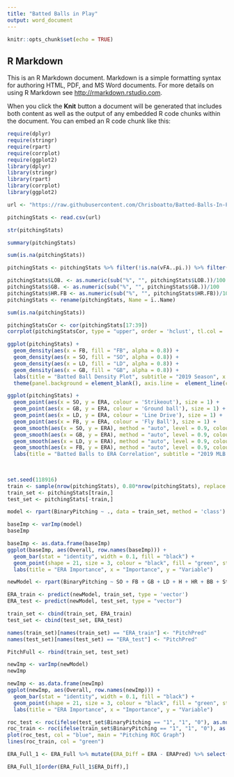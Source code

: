 ```yaml
---
title: "Batted Balls in Play"
output: word_document
---
```


```r
knitr::opts_chunk$set(echo = TRUE)
```

## R Markdown

This is an R Markdown document. Markdown is a simple formatting syntax for authoring HTML, PDF, and MS Word documents. For more details on using R Markdown see <http://rmarkdown.rstudio.com>.

When you click the **Knit** button a document will be generated that includes both content as well as the output of any embedded R code chunks within the document. You can embed an R code chunk like this:

```r
require(dplyr)
require(stringr)
require(rpart)
require(corrplot)
require(ggplot2)
library(dplyr)
library(stringr)
library(rpart)
library(corrplot)
library(ggplot2)
```

```r
url <- "https://raw.githubusercontent.com/Chrisboatto/Batted-Balls-In-Play/main/Pitching%20Stats.csv"
```

```r
pitchingStats <- read.csv(url)
```

```r
str(pitchingStats)
```

```r
summary(pitchingStats)
```

```r
sum(is.na(pitchingStats))
```

```r
pitchingStats <- pitchingStats %>% filter(!is.na(vFA..pi.)) %>% filter(IP > 100) %>% select(-c(Dollars, playerid)) %>% mutate(BinaryPitching = case_when(ERA < 4.30 ~ 1, ERA > 4.29 ~ 0))
```

```r
pitchingStats$LOB. <- as.numeric(sub("%", "", pitchingStats$LOB.))/100
pitchingStats$GB. <- as.numeric(sub("%", "", pitchingStats$GB.))/100
pitchingStats$HR.FB <- as.numeric(sub("%", "", pitchingStats$HR.FB))/100
pitchingStats <- rename(pitchingStats, Name = ï..Name)
```

```r
sum(is.na(pitchingStats))
```

```r
pitchingStatsCor <- cor(pitchingStats[17:39])
corrplot(pitchingStatsCor, type = "upper", order = 'hclust', tl.col = 'red')
```

```r
ggplot(pitchingStats) + 
  geom_density(aes(x = FB, fill = "FB", alpha = 0.8)) +
  geom_density(aes(x = SO, fill = "SO", alpha = 0.8)) +
  geom_density(aes(x = LD, fill = "LD", alpha = 0.8)) +
  geom_density(aes(x = GB, fill = "GB", alpha = 0.8)) +
  labs(title = "Batted Ball Density Plot", subtitle = "2019 Season", x = "Batted Ball", y = "Density") +
  theme(panel.background = element_blank(), axis.line =  element_line(color = "black"))
```

```r
ggplot(pitchingStats) +
  geom_point(aes(x = SO, y = ERA, colour = 'Strikeout'), size = 1) + 
  geom_point(aes(x = GB, y = ERA, colour = 'Ground ball'), size = 1) + 
  geom_point(aes(x = LD, y = ERA, colour = 'Line Drive'), size = 1) +
  geom_point(aes(x = FB, y = ERA, colour = 'Fly Ball'), size = 1) +
  geom_smooth(aes(x = SO, y = ERA), method = "auto", level = 0.9, colour = "purple") + 
  geom_smooth(aes(x = GB, y = ERA), method = "auto", level = 0.9, colour = "green") + 
  geom_smooth(aes(x = LD, y = ERA), method = "auto", level = 0.9, colour = "royal blue") +
  geom_smooth(aes(x = FB, y = ERA), method = "auto", level = 0.9, colour = "red") +
  labs(title = "Batted Balls to ERA Correlation", subtitle = "2019 MLB Season (100ip min)", x = "Number of Batted Balls", y = "ERA", colour = "Batted Balls")
  
  
```

```r
set.seed(118916)
train <- sample(nrow(pitchingStats), 0.80*nrow(pitchingStats), replace = FALSE)
train_set <- pitchingStats[train,]
test_set <- pitchingStats[-train,]
```

```r
model <- rpart(BinaryPitching ~ ., data = train_set, method = 'class')
```

```r
baseImp <- varImp(model)
baseImp
```

```r
baseImp <- as.data.frame(baseImp)
ggplot(baseImp, aes(Overall, row.names(baseImp))) + 
  geom_bar(stat = "identity", width = 0.1, fill = "black") + 
  geom_point(shape = 21, size = 3, colour = "black", fill = "green", stroke = 2) + 
  labs(title = "ERA Importance", x = "Importance", y = "Variable")
```

```r
newModel <- rpart(BinaryPitching ~ SO + FB + GB + LD + H + HR + BB + Strikes + BU + BUH, data = train_set, method = 'class')
```

```r
ERA_train <- predict(newModel, train_set, type = 'vector')
ERA_test <- predict(newModel, test_set, type = "vector")
```

```r
train_set <- cbind(train_set, ERA_train)
test_set <- cbind(test_set, ERA_test)
```

```r
names(train_set)[names(train_set) == "ERA_train"] <- "PitchPred"
names(test_set)[names(test_set) == "ERA_test"] <- "PitchPred"
```

```r
PitchFull <- rbind(train_set, test_set)
```

```r
newImp <- varImp(newModel)
newImp

newImp <- as.data.frame(newImp)
ggplot(newImp, aes(Overall, row.names(newImp))) + 
  geom_bar(stat = "identity", width = 0.1, fill = "black") + 
  geom_point(shape = 21, size = 3, colour = "black", fill = "green", stroke = 2) + 
  labs(title = "ERA Importance", x = "Importance", y = "Variable")
```

```r
roc_test <- roc(ifelse(test_set$BinaryPitching == "1", "1", "0"), as.numeric(test_set$PitchPred))
roc_train <- roc(ifelse(train_set$BinaryPitching == "1", "1", "0"), as.numeric(train_set$PitchPred))
plot(roc_test, col = "blue", main = "Pitching ROC Graph")
lines(roc_train, col = "green")
```


```r
ERA_Full_1 <- ERA_Full %>% mutate(ERA_Diff = ERA - ERAPred) %>% select(c(Name, BinaryPitching, ERA, ERAPred, ERA_Diff, SO, GB, FB, LD, BB, H, HR))
```

```r
ERA_Full_1[order(ERA_Full_1$ERA_Diff),]
```

